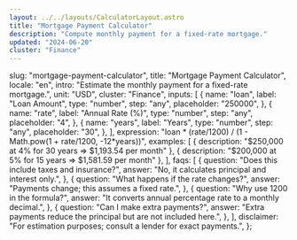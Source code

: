 ```yaml
---
layout: ../../layouts/CalculatorLayout.astro
title: "Mortgage Payment Calculator"
description: "Compute monthly payment for a fixed-rate mortgage."
updated: "2024-06-20"
cluster: "Finance"
---
```



  slug: "mortgage-payment-calculator",
  title: "Mortgage Payment Calculator",
  locale: "en",
  intro: "Estimate the monthly payment for a fixed-rate mortgage.",
  unit: "USD",
  cluster: "Finance",
  inputs: [
    {
      name: "loan",
      label: "Loan Amount",
      type: "number",
      step: "any",
      placeholder: "250000",
    },
    {
      name: "rate",
      label: "Annual Rate (%)",
      type: "number",
      step: "any",
      placeholder: "4",
    },
    {
      name: "years",
      label: "Years",
      type: "number",
      step: "any",
      placeholder: "30",
    },
  ],
  expression: "loan * (rate/1200) / (1 - Math.pow(1 + rate/1200, -12*years))",
  examples: [
    { description: "$250,000 at 4% for 30 years ⇒ $1,193.54 per month" },
    { description: "$200,000 at 5% for 15 years ⇒ $1,581.59 per month" },
  ],
  faqs: [
    {
      question: "Does this include taxes and insurance?",
      answer: "No, it calculates principal and interest only.",
    },
    {
      question: "What happens if the rate changes?",
      answer: "Payments change; this assumes a fixed rate.",
    },
    {
      question: "Why use 1200 in the formula?",
      answer: "It converts annual percentage rate to a monthly decimal.",
    },
    {
      question: "Can I make extra payments?",
      answer: "Extra payments reduce the principal but are not included here.",
    },
  ],
  disclaimer: "For estimation purposes; consult a lender for exact payments.",
};

<Calculator schema={schema} />
